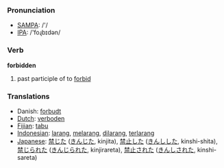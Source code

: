 === Pronunciation ===
*[[w:SAMPA|SAMPA]]: /'/
*[[w:IPA|IPA]]: /'foɻbɪdən/

=== Verb ===

'''forbidden'''

# past participle of to [[forbid]]

=== Translations ===
*Danish: [[forbudt]]
*[[Dutch]]: [[verboden]]
*[[Fijian]]: [[tabu]]
*[[Indonesian]]: [[larang]], [[larang|melarang]], [[larang|dilarang]], [[larang|terlarang]]
*[[Japanese]]: [[禁じた]] ([[きんじた]], kinjita), [[禁止]]した ([[きんし]]した, kinshi-shita), [[禁じられた]] ([[きんじられた]], kinjirareta), [[禁止]]された ([[きんし]]された, kinshi-sareta)